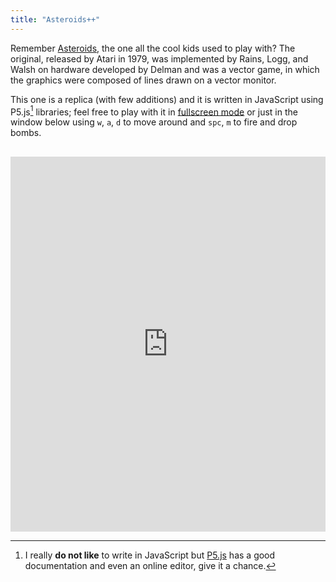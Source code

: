 ```yaml
---
title: "Asteroids++"
---
```





Remember [Asteroids](https://en.wikipedia.org/wiki/Asteroids_%28video_game%29), the one all the cool kids used to play with? The original, released by Atari in 1979, was implemented by Rains, Logg, and Walsh on hardware developed by Delman and was a vector game, in which the graphics were composed of lines drawn on a vector monitor.

This one is a replica (with few additions) and it is written in JavaScript using P5.js[^1] libraries; feel free to play with it in [fullscreen mode](https://matteogiorgi.github.io/asteroids_plus_plus/src) or just in the window below using `w`, `a`, `d` to move around and `spc`, `m` to fire and drop bombs.

<p align="center" style="margin-top:30px">
  <embed src="https://matteogiorgi.github.io/asteroids_plus_plus/src" width="100%" height="600px"></embed>
</p>




[^1]: I really **do not like** to write in JavaScript but [P5.js](https://p5js.org/) has a good documentation and even an online editor, give it a chance.
